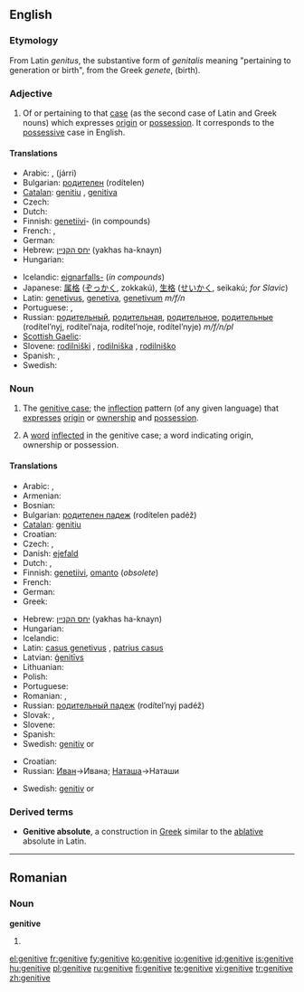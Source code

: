 {{wikipedia}}
==English==

===Etymology===
From Latin ''genitus'', the substantive form of ''genitalis'' meaning "pertaining to generation or birth", from the Greek ''genete'', (birth).

===Adjective===
{{en-adj|-}}

# {{Grammar}} Of or pertaining to that [[case]] (as the second case of Latin and Greek nouns) which expresses [[origin]] or [[possession]]. It corresponds to the [[possessive]] case in English.

====Translations====
{{trans-top|of or pertaining to the case of possession}}
* Arabic: {{Arab|[[اضافي|إضَافيّ]]}} {{IPAchar|(iɖáːfi)}}, {{Arab|[[جري|جَرِّي]]}} (járri)
* Bulgarian: [[родителен]] (rodítelen)
* [[Catalan]]: [[genitiu]] {{m}}, [[genitiva]] {{f}}
* Czech: {{t-|cs|genitivní}}
* Dutch: {{t+|nl|genitief|m}}
* Finnish: [[genetiivi]]- (in compounds)
* French: {{t+|fr|génitif|m}}, {{t-|fr|génitive|f}}
* German: {{t-|de|genitivisch}}
* Hebrew: [[יחס הקנײן]] (yakhas ha-knayn) {{m}}
* Hungarian: {{t-|hu|birtokos}}
{{trans-mid}}
* Icelandic: [[eignarfall|eignarfalls-]] (''in compounds'')
* Japanese: [[属格]] ([[ぞっかく]], zokkakú), [[生格]] ([[せいかく]], seikakú; ''for Slavic'')
* Latin: [[genetivus]], [[genetiva]], [[genetivum]] ''m/f/n''
* Portuguese: {{t+|pt|genitivo|m}}, {{t-|pt|genitiva|f}}
* Russian: [[родительный]], [[родительная]], [[родительное]], [[родительные]] (rodítel’nyj, rodítel’naja, rodítel’noje, rodítel’nyje) ''m/f/n/pl''
* [[Scottish Gaelic]]: {{t-|gd|ginideach}}
* Slovene: [[rodilniški]] {{m}}, [[rodilniška]] {{f}}, [[rodilniško]] {{n}}
* Spanish: {{t+|es|genitivo|m}}, {{t-|es|genitiva|f}}
* Swedish: {{t+|sv|genitiv}}
{{trans-bottom}}

===Noun===
{{en-noun|s|-}}

# {{grammar}} {{uncountable}} The [[genitive case]]; the [[inflection]] pattern (of any given language) that [[express]]es [[origin]] or [[ownership]] and [[possession]].
# {{grammar}} {{countable}} A [[word]] [[inflected]] in the genitive case; a word indicating origin, ownership or possession.

====Translations====
{{trans-top|the genitive case}}
* Arabic: {{Arab|[[حالة المضاف اليه|حَالةُ المُضَافِ إلَيْه]]}} {{IPAchar|(ħáːltu l-muɖáːfi iléyh)}}, {{Arab|[[مجرور|مَجْرُور]]}} {{IPAchar|(madžrúːr)}}
* Armenian: {{t|hy|սեռական|tr=seṙakan|sc=Armn|xs=Armenian}}
* Bosnian: {{t-|bs|genitiv|m}}
* Bulgarian: [[родителен падеж]] (rodítelen padéž) {{m}}
* [[Catalan]]: [[genitiu]] {{m}}
* Croatian: {{t-|hr|genitiv|m|alt=gȅnitīv}}
* Czech: {{t-|cs|genitiv|m}}, {{t-|cs|druhý pád|m}}
* Danish: [[ejefald]]
* Dutch: {{t+|nl|genitief|m}}, {{t-|nl|tweede naamval|m}}
* Finnish: [[genetiivi]], [[omanto]] (''obsolete'')
* French: {{t+|fr|génitif|m}}
* German: {{t+|de|Genitiv|m}}
* Greek: {{t+|el|γενική|f|tr=yenikí|sc=Grek}}
{{trans-mid}}
* Hebrew: [[יחס הקנײן]] (yakhas ha-knayn) {{m}}
* Hungarian: {{t+|hu|birtokos eset}}
* Icelandic: {{t+|is|eignarfall|n}}
* Latin: [[casus genetivus]] {{m}}, [[patrius casus]] {{m}}
* Latvian: [[ģenitīvs]] {{m}}
* Lithuanian: {{t+|lt|kilmininkas|m|xs=Lithuanian}}
* Polish: {{t+|pl|dopełniacz|m}}
* Portuguese: {{t+|pt|genitivo|m}}
* Romanian: {{t-|ro|genitiv|n}}, {{t-|ro|caz genitiv|n}}
* Russian: [[родительный падеж]] (rodítel’nyj padéž) {{m}}
* Slovak: {{t-|sk|druhý pád|m}}, {{t+|sk|genitív|m}}
* Slovene: {{t+|sl|rodilnik|m}}
* Spanish: {{t+|es|genitivo|m}}
* Swedish: [[genitiv]] {{c}} or {{n}}
{{trans-bottom}}

{{trans-top|a word in the genitive inflection}}
* Croatian: {{t-|hr|genitiv|m|alt=gȅnitīv}}
* Russian: [[Иван]]->Ивана; [[Наташа]]->Наташи
{{trans-mid}}
* Swedish: [[genitiv]] {{c}} or {{n}}
{{trans-bottom}}

===Derived terms===
* '''Genitive absolute''', a construction in [[Greek]] similar to the [[ablative]] absolute in Latin.

----

==Romanian==

===Noun===
'''genitive''' {{n|p}}

# {{plural of|genitiv|lang=Romanian}}

[[el:genitive]]
[[fr:genitive]]
[[fy:genitive]]
[[ko:genitive]]
[[io:genitive]]
[[id:genitive]]
[[is:genitive]]
[[hu:genitive]]
[[pl:genitive]]
[[ru:genitive]]
[[fi:genitive]]
[[te:genitive]]
[[vi:genitive]]
[[tr:genitive]]
[[zh:genitive]]